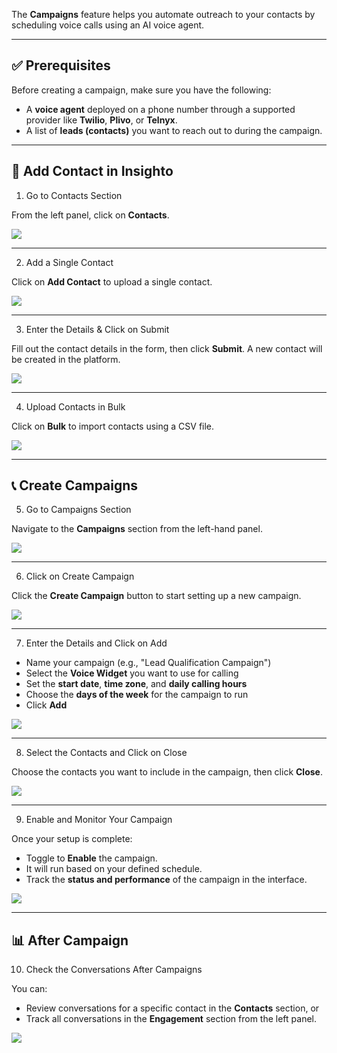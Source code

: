 The **Campaigns** feature helps you automate outreach to your contacts by scheduling voice calls using an AI voice agent.

---

## ✅ Prerequisites

Before creating a campaign, make sure you have the following:

- A **voice agent** deployed on a phone number through a supported provider like **Twilio**, **Plivo**, or **Telnyx**.
- A list of **leads (contacts)** you want to reach out to during the campaign.

---

## 👥 Add Contact in Insighto

1. Go to Contacts Section

From the left panel, click on **Contacts**.

![](images/Campaigns/Campaigns1.png)

---

2. Add a Single Contact

Click on **Add Contact** to upload a single contact.

![](images/Campaigns/Campaigns2.png)

---

3. Enter the Details & Click on Submit

Fill out the contact details in the form, then click **Submit**. A new contact will be created in the platform.

![](images/Campaigns/Campaigns3.png)

---

4. Upload Contacts in Bulk

Click on **Bulk** to import contacts using a CSV file.

![](images/Campaigns/Campaigns4.png)

---

## 📞 Create Campaigns 

5. Go to Campaigns Section

Navigate to the **Campaigns** section from the left-hand panel.

![](images/Campaigns/Campaigns5.png)

---

6. Click on Create Campaign

Click the **Create Campaign** button to start setting up a new campaign.

![](images/Campaigns/Campaigns6.png)

---

7. Enter the Details and Click on Add

- Name your campaign (e.g., "Lead Qualification Campaign")  
- Select the **Voice Widget** you want to use for calling  
- Set the **start date**, **time zone**, and **daily calling hours**  
- Choose the **days of the week** for the campaign to run  
- Click **Add**

![](images/Campaigns/Campaigns7.png)

---

8. Select the Contacts and Click on Close

Choose the contacts you want to include in the campaign, then click **Close**.

![](images/Campaigns/Campaigns8.png)

---

9. Enable and Monitor Your Campaign

Once your setup is complete:

- Toggle to **Enable** the campaign.
- It will run based on your defined schedule.
- Track the **status and performance** of the campaign in the interface.

![](images/Campaigns/Campaigns9.png)

---

## 📊 After Campaign 

10. Check the Conversations After Campaigns

You can:

- Review conversations for a specific contact in the **Contacts** section, or  
- Track all conversations in the **Engagement** section from the left panel.

![](images/Campaigns/Campaigns10.png)
